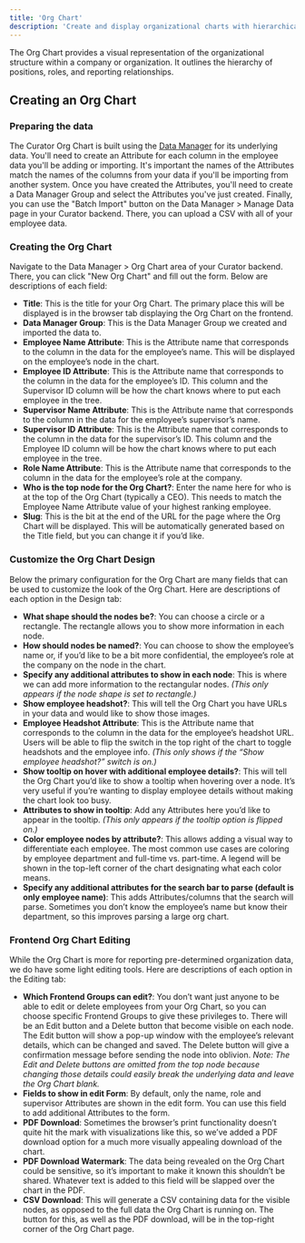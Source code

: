 ```yaml
---
title: 'Org Chart'
description: 'Create and display organizational charts with hierarchical employee structure and reporting relationships visualization.'
---
```


The Org Chart provides a visual representation of the organizational structure within a company or organization. It
outlines the hierarchy of positions, roles, and reporting relationships.

## Creating an Org Chart

### Preparing the data

The Curator Org Chart is built using the
[Data Manager](/embedding_using_analytics/data_manager/data_manager_basics)
for its underlying data. You'll need to create an Attribute for each column in the employee data you'll be adding or
importing. It's important the names of the Attributes match the names of the columns from your data if you'll be
importing from another system. Once you have created the Attributes, you'll need to create a Data Manager Group and
select the Attributes you've just created. Finally, you can use the "Batch Import" button on the Data Manager > Manage
Data page in your Curator backend. There, you can upload a CSV with all of your employee data.

### Creating the Org Chart

Navigate to the Data Manager > Org Chart area of your Curator backend. There, you can click "New Org Chart" and fill
out the form. Below are descriptions of each field:

- **Title**: This is the title for your Org Chart. The primary place this will be displayed is in the browser tab
displaying the Org Chart on the frontend.
- **Data Manager Group**: This is the Data Manager Group we created and imported the data to.
- **Employee Name Attribute**: This is the Attribute name that corresponds to the column in the data for the employee’s
name. This will be displayed on the employee’s node in the chart.
- **Employee ID Attribute**: This is the Attribute name that corresponds to the column in the data for the employee’s
ID. This column and the Supervisor ID column will be how the chart knows where to put each employee in the tree.
- **Supervisor Name Attribute**: This is the Attribute name that corresponds to the column in the data for the
employee’s supervisor’s name.
- **Supervisor ID Attribute**: This is the Attribute name that corresponds to the column in the data for the
supervisor’s ID. This column and the Employee ID column will be how the chart knows where to put each employee in the
tree.
- **Role Name Attribute**: This is the Attribute name that corresponds to the column in the data for the employee’s
role at the company.
- **Who is the top node for the Org Chart?**: Enter the name here for who is at the top of the Org Chart (typically a
CEO). This needs to match the Employee Name Attribute value of your highest ranking employee.
- **Slug**: This is the bit at the end of the URL for the page where the Org Chart will be displayed. This will be
automatically generated based on the Title field, but you can change it if you’d like.

### Customize the Org Chart Design

Below the primary configuration for the Org Chart are many fields that can be used to customize the look of the Org
Chart. Here are descriptions of each option in the Design tab:

- **What shape should the nodes be?**: You can choose a circle or a rectangle. The rectangle allows you to show more
information in each node.
- **How should nodes be named?**: You can choose to show the employee’s name or, if you’d like to be a bit more
confidential, the employee’s role at the company on the node in the chart.
- **Specify any additional attributes to show in each node**: This is where we can add more information to the
rectangular nodes. *(This only appears if the node shape is set to rectangle.)*
- **Show employee headshot?**: This will tell the Org Chart you have URLs in your data and would like to show those
images.
- **Employee Headshot Attribute**: This is the Attribute name that corresponds to the column in the data for the
employee’s headshot URL. Users will be able to flip the switch in the top right of the chart to toggle headshots and
the employee info. *(This only shows if the “Show employee headshot?” switch is on.)*
- **Show tooltip on hover with additional employee details?**: This will tell the Org Chart you’d like to show a
tooltip when hovering over a node. It’s very useful if you’re wanting to display employee details without making the
chart look too busy.
- **Attributes to show in tooltip**: Add any Attributes here you’d like to appear in the tooltip. *(This only appears*
*if the tooltip option is flipped on.)*
- **Color employee nodes by attribute?**: This allows adding a visual way to differentiate each employee. The most
common use cases are coloring by employee department and full-time vs. part-time. A legend will be shown in the
top-left corner of the chart designating what each color means.
- **Specify any additional attributes for the search bar to parse (default is only employee name)**: This adds
Attributes/columns that the search will parse. Sometimes you don’t know the employee’s name but know their department,
so this improves parsing a large org chart.

### Frontend Org Chart Editing

While the Org Chart is more for reporting pre-determined organization data, we do have some light editing tools. Here
are descriptions of each option in the Editing tab:

- **Which Frontend Groups can edit?**: You don’t want just anyone to be able to edit or delete employees from your Org
Chart, so you can choose specific Frontend Groups to give these privileges to. There will be an Edit button and a
Delete button that become visible on each node. The Edit button will show a pop-up window with the employee’s relevant
details, which can be changed and saved. The Delete button will give a confirmation message before sending the node
into oblivion. *Note: The Edit and Delete buttons are omitted from the top node because changing those details could*
*easily break the underlying data and leave the Org Chart blank.*
- **Fields to show in edit Form**: By default, only the name, role and supervisor Attributes are shown in the edit
form. You can use this field to add additional Attributes to the form.
- **PDF Download**: Sometimes the browser’s print functionality doesn’t quite hit the mark with visualizations like
this, so we’ve added a PDF download option for a much more visually appealing download of the chart.
- **PDF Download Watermark**: The data being revealed on the Org Chart could be sensitive, so it’s important to make it
known this shouldn’t be shared. Whatever text is added to this field will be slapped over the chart in the PDF.
- **CSV Download**: This will generate a CSV containing data for the visible nodes, as opposed to the full data the Org
Chart is running on. The button for this, as well as the PDF download, will be in the top-right corner of the Org Chart
page.
